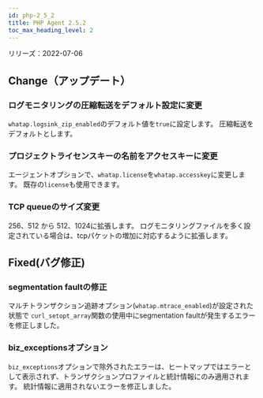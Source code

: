 ```yaml
---
id: php-2_5_2
title: PHP Agent 2.5.2
toc_max_heading_level: 2
---
```



リリーズ：2022-07-06

## Change（アップデート）

### ログモニタリングの圧縮転送をデフォルト設定に変更

`whatap.logsink_zip_enabled`のデフォルト値を`true`に設定します。 圧縮転送をデフォルトとします。 

### プロジェクトライセンスキーの名前をアクセスキーに変更

エージェントオプションで、`whatap.license`を`whatap.accesskey`に変更します。 既存の`license`も使用できます。

### TCP queueのサイズ変更

256、512 から 512、1024に拡張します。 ログモニタリングファイルを多く設定されている場合は、tcpパケットの増加に対応するように拡張します。 

## Fixed(バグ修正)

### segmentation faultの修正

マルチトランザクション追跡オプション(`whatap.mtrace_enabled`)が設定された状態で `curl_setopt_array`関数の使用中にsegmentation faultが発生するエラーを修正しました。 

### biz_exceptionsオプション

`biz_exceptions`オプションで除外されたエラーは、ヒートマップではエラーとして表示されず、トランザクションプロファイルと統計情報にのみ適用されます。 統計情報に適用されないエラーを修正しました。 
